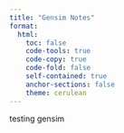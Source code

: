 ```yaml
---
title: "Gensim Notes"
format: 
  html:
    toc: false
    code-tools: true  
    code-copy: true
    code-fold: false
    self-contained: true
    anchor-sections: false
    theme: cerulean
---
```


testing gensim